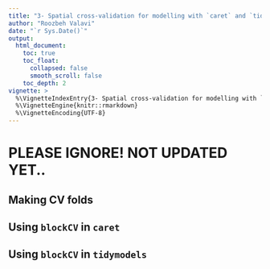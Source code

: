 ```yaml
---
title: "3- Spatial cross-validation for modelling with `caret` and `tidymodels`"
author: "Roozbeh Valavi"
date: "`r Sys.Date()`"
output: 
  html_document:
    toc: true
    toc_float:
      collapsed: false
      smooth_scroll: false
    toc_depth: 2
vignette: >
  %\VignetteIndexEntry{3- Spatial cross-validation for modelling with `caret` and `tidymodels`}
  %\VignetteEngine{knitr::rmarkdown}
  %\VignetteEncoding{UTF-8}
---
```


# PLEASE IGNORE! NOT UPDATED YET..

## Making CV folds


## Using `blockCV` in `caret`


## Using `blockCV` in `tidymodels`

